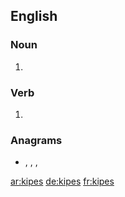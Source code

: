 ==English==

===Noun===
{{head|en|noun plural form}}

# {{plural of|kipe|lang=en}}

===Verb===
{{head|en|verb form}}

# {{en-third-person singular of|kipe}}

===Anagrams===
* {{l|en|kepis}}, {{l|en|pikes}}, {{l|en|Spike}}, {{l|en|spike}}

[[ar:kipes]]
[[de:kipes]]
[[fr:kipes]]